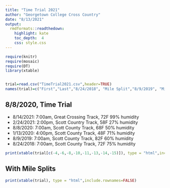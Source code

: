 ```yaml
---
title: "Time Trial 2021"
author: "Georgetown College Cross Country"
date: "8/13/2021"
output:
  rmdformats::readthedown:
    highlight: kate
    toc_depth:  4
    css: style.css
---
```




```r
require(knitr)
require(mosaic)
require(DT)
library(xtable)


trial=read.csv("TimeTrial2021.csv",header=TRUE)
names(trial)=c("First","Last","8/24/2018", "Mile Split","8/9/2019", "Mile Split", "1/13/2020", "Mile Split", "8/8/2020", "Mile1", "Mile2", "2/24/2021", "Mile1", "Mile2", "Mile3", "8/13/2021" )

```

## 8/8/2020, Time Trial

- 8/14/2021: 7:00am, Great Crossing Track, 72F 99% humidity
- 2/24/2021: 2:00pm, Scott Country Track, 58F 27% humidity
- 8/8/2020: 7:00am, Scott County Track, 68F 50% humidity
- 1/13/2020: 4:00pm, Scott County Track, 48F 71% humidity
- 8/9/2019: 7:00am, Scott County Track, 82F 60% humidity
- 8/24/2018: 7:00am, Scott County Track, 72F 75% humidity

```r
print(xtable(trial[c(-4,-6,-8,-10,-11,-13,-14,-15)]), type = "html",include.rownames=FALSE)
```

## With Mile Splits
```r
print(xtable(trial), type = "html",include.rownames=FALSE)
```